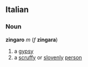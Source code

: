 ==Italian==
===Noun===
'''zingaro''' ''m'' (''f'' '''zingara''')
# a [[gypsy]]
# a [[scruffy]] or [[slovenly]] [[person]]